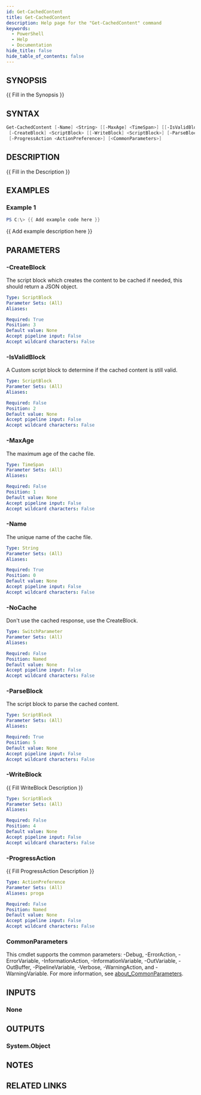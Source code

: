 ```yaml
---
id: Get-CachedContent
title: Get-CachedContent
description: Help page for the "Get-CachedContent" command
keywords:
  - PowerShell
  - Help
  - Documentation
hide_title: false
hide_table_of_contents: false
---
```


## SYNOPSIS

\{\{ Fill in the Synopsis \}\}

## SYNTAX

```powershell
Get-CachedContent [-Name] <String> [[-MaxAge] <TimeSpan>] [[-IsValidBlock] <ScriptBlock>]
 [-CreateBlock] <ScriptBlock> [[-WriteBlock] <ScriptBlock>] [-ParseBlock] <ScriptBlock> [-NoCache]
 [-ProgressAction <ActionPreference>] [<CommonParameters>]
```

## DESCRIPTION

\{\{ Fill in the Description \}\}

## EXAMPLES

### Example 1

```powershell
PS C:\> {{ Add example code here }}
```

\{\{ Add example description here \}\}

## PARAMETERS

### -CreateBlock

The script block which creates the content to be cached if needed, this should return a JSON object.

```yaml
Type: ScriptBlock
Parameter Sets: (All)
Aliases:

Required: True
Position: 3
Default value: None
Accept pipeline input: False
Accept wildcard characters: False
```

### -IsValidBlock

A Custom script block to determine if the cached content is still valid.

```yaml
Type: ScriptBlock
Parameter Sets: (All)
Aliases:

Required: False
Position: 2
Default value: None
Accept pipeline input: False
Accept wildcard characters: False
```

### -MaxAge

The maximum age of the cache file.

```yaml
Type: TimeSpan
Parameter Sets: (All)
Aliases:

Required: False
Position: 1
Default value: None
Accept pipeline input: False
Accept wildcard characters: False
```

### -Name

The unique name of the cache file.

```yaml
Type: String
Parameter Sets: (All)
Aliases:

Required: True
Position: 0
Default value: None
Accept pipeline input: False
Accept wildcard characters: False
```

### -NoCache

Don't use the cached response, use the CreateBlock.

```yaml
Type: SwitchParameter
Parameter Sets: (All)
Aliases:

Required: False
Position: Named
Default value: None
Accept pipeline input: False
Accept wildcard characters: False
```

### -ParseBlock

The script block to parse the cached content.

```yaml
Type: ScriptBlock
Parameter Sets: (All)
Aliases:

Required: True
Position: 5
Default value: None
Accept pipeline input: False
Accept wildcard characters: False
```

### -WriteBlock

\{\{ Fill WriteBlock Description \}\}

```yaml
Type: ScriptBlock
Parameter Sets: (All)
Aliases:

Required: False
Position: 4
Default value: None
Accept pipeline input: False
Accept wildcard characters: False
```

### -ProgressAction

\{\{ Fill ProgressAction Description \}\}

```yaml
Type: ActionPreference
Parameter Sets: (All)
Aliases: proga

Required: False
Position: Named
Default value: None
Accept pipeline input: False
Accept wildcard characters: False
```

### CommonParameters

This cmdlet supports the common parameters: -Debug, -ErrorAction, -ErrorVariable, -InformationAction, -InformationVariable, -OutVariable, -OutBuffer, -PipelineVariable, -Verbose, -WarningAction, and -WarningVariable. For more information, see [about_CommonParameters](http://go.microsoft.com/fwlink/?LinkID=113216).

## INPUTS

### None

## OUTPUTS

### System.Object

## NOTES

## RELATED LINKS
